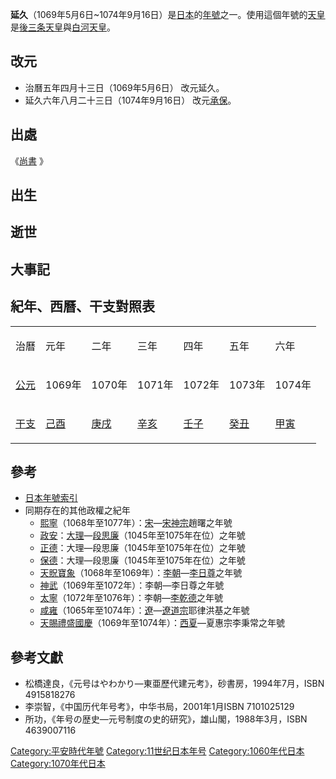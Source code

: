 {{japanese|japanese=延久|kana=えんきゅう|romaji=Enkyū}}

'''延久'''（1069年5月6日~1074年9月16日）是[[日本|日本]]的[[年號|年號]]之一。使用這個年號的[[天皇|天皇]]是[[後三條天皇|後三条天皇]]與[[白河天皇|白河天皇]]。

==改元==
*治曆五年四月十三日（1069年5月6日） 改元延久。
*延久六年八月二十三日（1074年9月16日） 改元[[承保|承保]]。

==出處==
《[[尚书_(经)|尚書]]<!---·周書·[[s:君奭|君奭]]--->》<!---：「……故我以道惟安寧王之德謀欲'''延久'''……」--->

==出生==

==逝世==

==大事記==

==紀年、西曆、干支對照表==
{| class="wikitable" cellspacing=0 style="text-align:center"
|- style="font-weight:bold;background-color:#CCCCCC;color:#000000"
|治曆||元年||二年||三年||四年||五年||六年
|- style="background-color:#FFFFFF;"
|[[公元|公元]]||1069年||1070年||1071年||1072年||1073年||1074年
|- style="background-color:#FFFFFF;"
|[[干支|干支]]||[[己酉|己酉]]||[[庚戌|庚戌]]||[[辛亥|辛亥]]||[[壬子|壬子]]||[[癸丑|癸丑]]||[[甲寅|甲寅]]
|}

==參考==
*[[日本年號索引|日本年號索引]]
*同期存在的其他政權之紀年
**[[熙寧|熙寧]]（1068年至1077年）：[[北宋|宋]]—[[宋神宗|宋神宗]]趙曙之年號
**[[政安|政安]]：[[大理國|大理]]—[[段思廉|段思廉]]（1045年至1075年在位）之年號
**[[正德_(段思廉)|正德]]：大理—段思廉（1045年至1075年在位）之年號
**[[保德_(段思廉)|保德]]：大理—段思廉（1045年至1075年在位）之年號
**[[天貺寶象|天貺寶象]]（1068年至1069年）：[[李朝_(越南)|李朝]]—[[李日尊|李日尊]]之年號
**[[神武_(李日尊)|神武]]（1069年至1072年）：李朝—李日尊之年號
**[[太寧_(李乾德)|太寧]]（1072年至1076年）：李朝—[[李乾德|李乾德]]之年號
**[[咸雍|咸雍]]（1065年至1074年）：[[遼朝|遼]]—[[遼道宗|遼道宗]]耶律洪基之年號
**[[天賜禮盛國慶|天賜禮盛國慶]]（1069年至1074年）：[[西夏|西夏]]—夏惠宗李秉常之年號

==參考文獻==
*松橋達良，《元号はやわかり—東亜歷代建元考》，砂書房，1994年7月，ISBN 4915818276
*李崇智，《中国历代年号考》，中华书局，2001年1月ISBN 7101025129
*所功，《年号の歴史―元号制度の史的研究》，雄山閣，1988年3月，ISBN 4639007116

{{年号|[[治曆|治曆]]|[[日本年號|日本年號]]|[[承保|承保]]}}
{{平安時代年號}}
{{DEFAULTSORT:Enkyuu}}

[[Category:平安時代年號|Category:平安時代年號]]
[[Category:11世纪日本年号|Category:11世纪日本年号]]
[[Category:1060年代日本|Category:1060年代日本]]
[[Category:1070年代日本|Category:1070年代日本]]